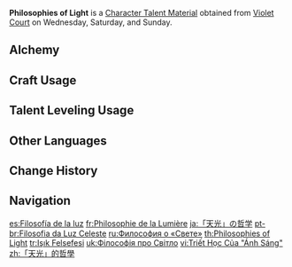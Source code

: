{{Item Infobox
|id           = 104328
|image        = Item Philosophies of Light.png
|type         = Character Talent Materials
|group2        = Talent Books
|invCategory  = Character Development Items
|group        = Light Books
|quality      = 4
|description  = Light is the yearning of the [[Inazuma|land of thunder]].<br>Though they must live forever on the earth, humanity will always reach for the light. Mortals will pursue and surpass, and they will never stop. A sealed eternity may, perhaps, look magnificent, but its essence is death.
|day1         = Wednesday
|day2         = Saturday
|day3         = Sunday
|source1      = Violet Court
|source2      = [[Crafting]]
}}
'''Philosophies of Light''' is a [[Character Talent Material]] obtained from [[Violet Court]] on Wednesday, Saturday, and Sunday.

==Alchemy==
{{Recipe
|type = Crafting
|Guide to Light = 3
|Mora = 550
|sort = Guide to Light;Mora
}}

==Craft Usage==
{{Craft Usage}}

==Talent Leveling Usage==
{{Talent Leveling Usage}}

==Other Languages==
{{Other Languages
|en      = Philosophies of Light
|zhs     = 「天光」的哲学
|zhs_rm  = "Tiānguāng" de Zhéxué
|zht     = 「天光」的哲學
|zht_rm  = "Tiānguāng" de Zhéxué
|zh_tl   = Philosophy of "Heavenly Light"
|ja      = 「天光」の哲学
|ja_rm   = "Tenkou" no Tetsugaku
|ja_tl   = Philosophy of "Heavenly Light"
|ko      = 「천광」의 철학
|ko_rm   = "Cheongwang"-ui Cheolhak
|ko_tl   = Philosophy of "Sunlight"
|es      = Filosofía de la luz
|es_tl   = Philosophy of Light
|fr      = Philosophie de la Lumière
|fr_tl   = Philosophy of Light
|ru      = Философия о «Свете»
|ru_tl   = Philosophy of "Light"
|th      = Philosophies of Light
|vi      = Triết Học Của "Ánh Sáng"
|vi_tl   = Philosophy of "Light"
|de      = Philosophie des „Lichts“
|de_tl   = Philosophy of "Light"
|id      = Philosophies of Light
|pt      = Filosofia da Luz Celeste
|pt_tl   = Philosophy of the Celestial Light
|tr      = Işık Felsefesi
|tr_tl   = Light Philosophy
|it      = Filosofie della luce
|it_tl   = Philosophies of Light
}}

==Change History==
{{Change History|2.0}}

==Navigation==
{{Development Item Navbox|Character Talent Materials}}

[[es:Filosofía de la luz]]
[[fr:Philosophie de la Lumière]]
[[ja:「天光」の哲学]]
[[pt-br:Filosofia da Luz Celeste]]
[[ru:Философия о «Свете»]]
[[th:Philosophies of Light]]
[[tr:Işık Felsefesi]]
[[uk:Філософія про Світло]]
[[vi:Triết Học Của "Ánh Sáng"]]
[[zh:「天光」的哲學]]